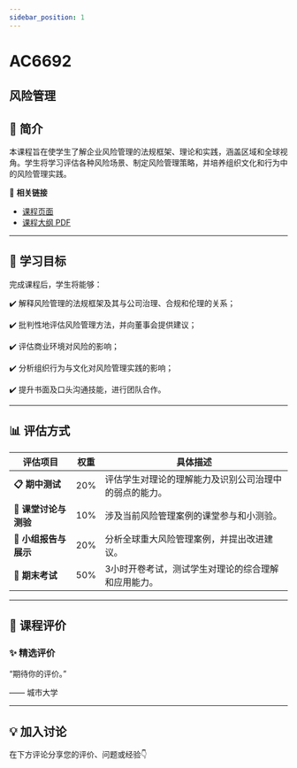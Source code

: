 ```yaml
---
sidebar_position: 1
---
```


# AC6692
## 风险管理

## **📘 简介**
本课程旨在使学生了解企业风险管理的法规框架、理论和实践，涵盖区域和全球视角。学生将学习评估各种风险场景、制定风险管理策略，并培养组织文化和行为中的风险管理实践。

🔗 **相关链接**
- [课程页面](https://www.cityu.edu.hk/catalogue/pg/202526/course/AC6692.htm)
- [课程大纲 PDF](https://www.cityu.edu.hk/catalogue/pg/202526/course/AC6692.pdf)

---

## **🎯 学习目标**

完成课程后，学生将能够：


✔️ 解释风险管理的法规框架及其与公司治理、合规和伦理的关系；

✔️ 批判性地评估风险管理方法，并向董事会提供建议；

✔️ 评估商业环境对风险的影响；

✔️ 分析组织行为与文化对风险管理实践的影响；

✔️ 提升书面及口头沟通技能，进行团队合作。

---

## **📊 评估方式**

| **评估项目**            | **权重** | **具体描述**                                                                                     |
|------------------------|---------|-----------------------------------------------------------------------------------------------|
| **📋 期中测试**          | 20%     | 评估学生对理论的理解能力及识别公司治理中的弱点的能力。                                             |
| **📝 课堂讨论与测验**     | 10%     | 涉及当前风险管理案例的课堂参与和小测验。                                                         |
| **📄 小组报告与展示**     | 20%     | 分析全球重大风险管理案例，并提出改进建议。                                                       |
| **🎤 期末考试**          | 50%     | 3小时开卷考试，测试学生对理论的综合理解和应用能力。                                               |

---

## **💬 课程评价**

### ✨ **精选评价**
<div className={commentStyles.commentBox}>
    <p className={commentStyles.commentText}>
        “期待你的评价。”
    </p>
    <p className={commentStyles.commentAuthor}>—— 城市大学</p>
</div>

---

## **💡 加入讨论**

在下方评论分享您的评价、问题或经验👇
<Utterances />